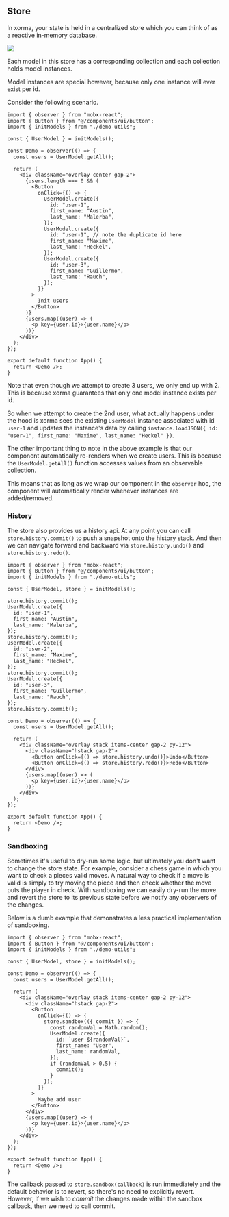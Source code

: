 ## Store

In xorma, your state is held in a centralized store which you can think of as a reactive in-memory database.

<img
  src="/store-structure.png"
  className="w-full mb-6 bg-white/[0.5%] rounded-xl"
/>

Each model in this store has a corresponding collection and each collection holds model instances.

Model instances are special however, because only one instance will ever exist per id.

Consider the following scenario.

```tsx live
import { observer } from "mobx-react";
import { Button } from "@/components/ui/button";
import { initModels } from "./demo-utils";

const { UserModel } = initModels();

const Demo = observer(() => {
  const users = UserModel.getAll();

  return (
    <div className="overlay center gap-2">
      {users.length === 0 && (
        <Button
          onClick={() => {
            UserModel.create({
              id: "user-1",
              first_name: "Austin",
              last_name: "Malerba",
            });
            UserModel.create({
              id: "user-1", // note the duplicate id here
              first_name: "Maxime",
              last_name: "Heckel",
            });
            UserModel.create({
              id: "user-3",
              first_name: "Guillermo",
              last_name: "Rauch",
            });
          }}
        >
          Init users
        </Button>
      )}
      {users.map((user) => (
        <p key={user.id}>{user.name}</p>
      ))}
    </div>
  );
});

export default function App() {
  return <Demo />;
}
```

Note that even though we attempt to create 3 users, we only end up with 2. This is because xorma guarantees that only one model instance exists per id.

So when we attempt to create the 2nd user, what actually happens under the hood is xorma sees the existing `UserModel` instance associated with id `user-1` and updates the instance's data by calling `instance.loadJSON({ id: "user-1", first_name: "Maxime", last_name: "Heckel" })`.

The other important thing to note in the above example is that our component automatically re-renders when we create users. This is because the `UserModel.getAll()` function accesses values from an observable collection.

This means that as long as we wrap our component in the `observer` hoc, the component will automatically render whenever instances are added/removed.

### History

The store also provides us a history api. At any point you can call `store.history.commit()` to push a snapshot onto the history stack.
And then we can navigate forward and backward via `store.history.undo()` and `store.history.redo()`.

```tsx live
import { observer } from "mobx-react";
import { Button } from "@/components/ui/button";
import { initModels } from "./demo-utils";

const { UserModel, store } = initModels();

store.history.commit();
UserModel.create({
  id: "user-1",
  first_name: "Austin",
  last_name: "Malerba",
});
store.history.commit();
UserModel.create({
  id: "user-2",
  first_name: "Maxime",
  last_name: "Heckel",
});
store.history.commit();
UserModel.create({
  id: "user-3",
  first_name: "Guillermo",
  last_name: "Rauch",
});
store.history.commit();

const Demo = observer(() => {
  const users = UserModel.getAll();

  return (
    <div className="overlay stack items-center gap-2 py-12">
      <div className="hstack gap-2">
        <Button onClick={() => store.history.undo()}>Undo</Button>
        <Button onClick={() => store.history.redo()}>Redo</Button>
      </div>
      {users.map((user) => (
        <p key={user.id}>{user.name}</p>
      ))}
    </div>
  );
});

export default function App() {
  return <Demo />;
}
```

### Sandboxing

Sometimes it's useful to dry-run some logic, but ultimately you don't want to change the store state.
For example, consider a chess game in which you want to check a pieces valid moves. A natural way to check if
a move is valid is simply to try moving the piece and then check whether the move puts the player in check.
With sandboxing we can easily dry-run the move and revert the store to its previous state before we notify any observers of the changes.

Below is a dumb example that demonstrates a less practical implementation of sandboxing.

```tsx live
import { observer } from "mobx-react";
import { Button } from "@/components/ui/button";
import { initModels } from "./demo-utils";

const { UserModel, store } = initModels();

const Demo = observer(() => {
  const users = UserModel.getAll();

  return (
    <div className="overlay stack items-center gap-2 py-12">
      <div className="hstack gap-2">
        <Button
          onClick={() => {
            store.sandbox(({ commit }) => {
              const randomVal = Math.random();
              UserModel.create({
                id: `user-${randomVal}`,
                first_name: "User",
                last_name: randomVal,
              });
              if (randomVal > 0.5) {
                commit();
              }
            });
          }}
        >
          Maybe add user
        </Button>
      </div>
      {users.map((user) => (
        <p key={user.id}>{user.name}</p>
      ))}
    </div>
  );
});

export default function App() {
  return <Demo />;
}
```

The callback passed to `store.sandbox(callback)` is run immediately and the default behavior is to revert, so there's no need to explicitly revert. However, if we wish to _commit_ the changes made within the sandbox callback, then we need to call commit.
